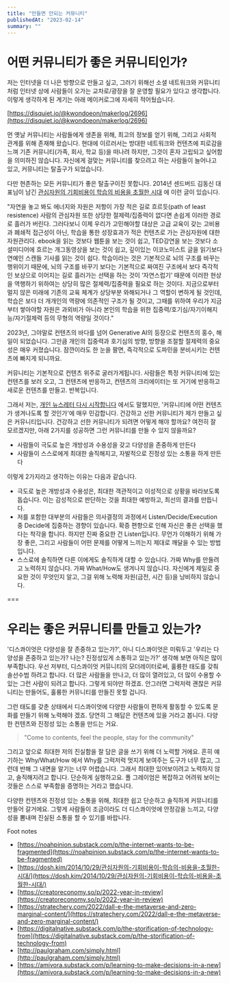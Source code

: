 ```yaml
---
title: "만들면 안되는 커뮤니티"
publishedAt: "2023-02-14"
summary: ""
---
```


# 어떤 커뮤니티가 좋은 커뮤니티인가?

저는 인터넷을 더 나은 방향으로 만들고 싶고, 그러기 위해선 소셜 네트워크와 커뮤니티처럼 인터넷 상에 사람들이 오가는 교차로/광장을 잘 운영할 필요가 있다고 생각합니다. 이렇게 생각하게 된 계기는 아래 메이커로그에 자세히 적어뒀습니다.

[https://disquiet.io/@kwondoeon/makerlog/2696](https://disquiet.io/@kwondoeon/makerlog/2696)

먼 옛날 커뮤니티는 사람들에게 생존을 위해, 최고의 정보를 얻기 위해, 그리고 사회적 관계를 위해 존재해 왔습니다. 현대에 이르러서는 방대한 네트워크와 컨텐츠에 피로감을 느껴 기존 커뮤니티(가족, 회사, 학교 등)을 떠나려 하지만, 그것이 혼자 고립되고 싶어함을 의미하진 않습니다. 자신에게 걸맞는 커뮤니티를 찾으려고 하는 사람들이 늘어나고 있고, 커뮤니티는 탈출구가 되었습니다.

다만 현존하는 모든 커뮤니티가 좋은 탈출구이진 못합니다. 2014년 센드버드 김동신 대표님이 남긴 [관심자원의 기회비용이 학습의 비용을 초월한 시대](https://dosh.kim/2014/10/29/%ea%b4%80%ec%8b%ac%ec%9e%90%ec%9b%90%ec%9d%98-%ea%b8%b0%ed%9a%8c%eb%b9%84%ec%9a%a9%ec%9d%b4-%ed%95%99%ec%8a%b5%ec%9d%98-%eb%b9%84%ec%9a%a9%ec%9d%84-%ec%b4%88%ec%9b%94%ed%95%9c-%ec%8b%9c%eb%8c%80/) 에 이런 글이 있습니다.

"자연을 놓고 봐도 에너지와 자원은 저항이 가장 적은 길로 흐르듯(path of least resistence) 사람의 관심자원 또한 상당한 절제력/집중력이 없다면 손쉽게 이러한 경로로 흘러가 버린다. 그러다보니 이제 우리가 고민해야할 대상은 고급 교육이 갖는 고비용과 폐쇄적 접근성이 아닌, 학습을 통한 성장효과가 적은 컨텐츠로 가는 관심자원에 대한 자원관리다. ebook을 읽는 것보다 웹툰을 보는 것이 쉽고, TED강연을 보는 것보다 소셜미디어에 흐르는 개그동영상을 보는 것이 쉽고, 깊이있는 이코노미스트 글을 읽기보다 연예인 스캔들 기사를 읽는 것이 쉽다. 학습이라는 것은 기본적으로 뇌의 구조를 바꾸는 행위이기 때문에, 뇌의 구조를 바꾸기 보다는 기본적으로 짜여진 구조에서 보다 즉각적인 보상으로 이어지는 길로 흘러가는 선택을 하는 것이 ‘자연스럽기’ 때문에 이러한 현상을 역행하기 위하여는 상당히 많은 절제력/집중력을 필요로 하는 것이다. 지금으로부터 멀지 않은 미래에 기존의 교육 체계가 상당부분 와해되거나 그 역할이 변하게 될 것인데, 학습은 보다 더 개개인의 역량에 의존적인 구조가 될 것이고, 그때를 위하여 우리가 지금부터 쌓아야할 자원은 과외비가 아니라 본인의 학습을 위한 집중력/호기심/자기이해지능/자기절제력 등의 무형의 역량일 것이다."

2023년, 그야말로 컨텐츠의 바다를 넘어 Generative AI의 등장으로 컨텐츠의 홍수, 해일이 되었습니다. 그만큼 개인의 집중력과 호기심의 방향, 방향을 조절할 절제력의 중요성은 매우 커졌습니다. 잠깐이라도 한 눈을 팔면, 즉각적으로 도파민을 분비시키는 컨텐츠에 빠지게 되니까요.

커뮤니티는 기본적으로 컨텐츠 위주로 굴러가게됩니다. 사람들은 특정 커뮤니티에 있는 컨텐츠를 보러 오고, 그 컨텐츠에 반응하고, 컨텐츠의 크리에이터는 또 거기에 반응하고 새로운 컨텐츠를 만들고. 반복입니다.

그래서 저는, [개인 뉴스레터 다시 시작합니다](https://disquiet.io/@kwondoeon/makerlog/5086) 에서도 말했지만, '커뮤니티에 어떤 컨텐츠가 생겨나도록 할 것인가'에 매우 민감합니다. 건강하고 선한 커뮤니티가 제가 만들고 싶은 커뮤니티입니다. 건강하고 선한 커뮤니티가 되려면 어떻게 해야 할까요? 여전히 잘 모르겠지만, 아래 2가지를 성공하면 그런 커뮤니티를 만들 수 있지 않을까요?

-   사람들이 극도로 높은 개방성과 수용성을 갖고 다양성을 존중하게 만든다
-   사람들이 스스로에게 최대한 솔직해지고, 자발적으로 진정성 있는 소통을 하게 만든다

이렇게 2가지라고 생각하는 이유는 다음과 같습니다.

-   극도로 높은 개방성과 수용성은, 최대한 객관적이고 이성적으로 상황을 바라보도록 돕습니다. 이는 감성적으로 판단하는 것을 최대한 예방하고, 최선의 결과를 만듭니다.
-   저를 포함한 대부분의 사람들은 의사결정의 과정에서 Listen/Decide/Execution 중 Decide에 집중하는 경향이 있습니다. 확증 편향으로 인해 자신은 좋은 선택을 했다는 착각을 합니다. 하지만 진짜 중요한 건 Listen입니다. 무언가 이해하기 위해 가장 좋은, 그리고 사람들이 어떤 문제를 어떻게 느끼는지 제대로 깨달을 수 있는 방법입니다.
-   스스로에 솔직하면 다른 이에게도 솔직하게 대할 수 있습니다. 가짜 Why를 만들려고 노력하지 않습니다. 가짜 What/How도 생겨나지 않습니다. 자신에게 제일로 중요한 것이 무엇인지 알고, 그걸 위해 노력해 자원(금전, 시간 등)을 낭비하지 않습니다.

===

# 우리는 좋은 커뮤니티를 만들고 있는가?

'디스콰이엇은 다양성을 잘 존중하고 있는가?', 아니 디스콰이엇은 미뤄두고 '우리는 다양성을 존중하고 있는가? 나는? 진정성있게 소통하고 있는가?' 생각해 보면 아직은 많이 부족합니다. 우선 저부터, 디스콰이엇 커뮤니티의 모더레이터로써, 훌륭한 태도를 갖춰 솔선수범 하려고 합니다. 더 많은 사람들을 만나고, 더 많이 열려있고, 더 많이 수용할 수 있는 그런 사람이 되려고 합니다. 그렇게 되야만 하겠죠. 안그러면 그럭저럭 괜찮은 커뮤니티는 만들어도, 훌륭한 커뮤니티를 만들진 못할 겁니다.

그런 태도를 갖춘 상태에서 디스콰이엇에 다양한 사람들이 편하게 활동할 수 있도록 문화를 만들기 위해 노력해야 겠죠. 당연히 그 해답은 컨텐츠에 있을 거라고 봅니다. 다양한 컨텐츠와 진정성 있는 소통을 만드는 거요.

> "Come to contents, feel the people, stay for the community"

그리고 앞으로 최대한 저의 진실함을 잘 담은 글을 쓰기 위해 더 노력할 거에요. 흔히 얘기하는 Why/What/How 에서 Why를 그럭저럭 멋지게 보여주는 도구가 너무 많고, 그런데 반해 그 내면을 알기는 너무 어렵습니다. 그래서 최대한 있어보이려고 노력하지 않고, 솔직해지려고 합니다. 단순하게 실행하고요. 폴 그레이엄은 복잡하고 어려워 보이는 것들은 스스로 부족함을 증명하는 거라고 했습니다.

다양한 컨텐츠와 진정성 있는 소통을 위해, 최대한 쉽고 단순하고 솔직하게 커뮤니티를 만들어 갈거에요. 그렇게 사람들이 조금이라도 더 디스콰이엇에 안정감을 느끼고, 다양성을 뽐내며 진실된 소통을 할 수 있기를 바랍니다.

Foot notes

-   [https://noahpinion.substack.com/p/the-internet-wants-to-be-fragmented](https://noahpinion.substack.com/p/the-internet-wants-to-be-fragmented)
-   [https://dosh.kim/2014/10/29/관심자원의-기회비용이-학습의-비용을-초월한-시대/](https://dosh.kim/2014/10/29/관심자원의-기회비용이-학습의-비용을-초월한-시대/)
-   [https://creatoreconomy.so/p/2022-year-in-review](https://creatoreconomy.so/p/2022-year-in-review)
-   [https://stratechery.com/2022/dall-e-the-metaverse-and-zero-marginal-content/](https://stratechery.com/2022/dall-e-the-metaverse-and-zero-marginal-content/)
-   [https://digitalnative.substack.com/p/the-storification-of-technology-from](https://digitalnative.substack.com/p/the-storification-of-technology-from)
-   [http://paulgraham.com/simply.html](http://paulgraham.com/simply.html)
-   [https://amivora.substack.com/p/learning-to-make-decisions-in-a-new](https://amivora.substack.com/p/learning-to-make-decisions-in-a-new)

